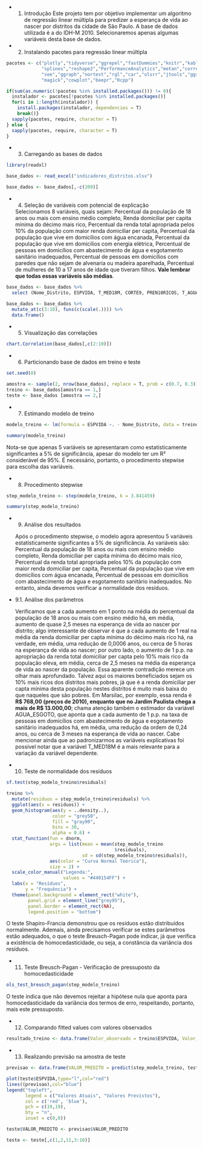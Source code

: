 * 1. Introdução
    Este projeto tem por objetivo implementar um algoritmo de regressão linear múltipla para predizer a esperança de vida ao nascer por distritos da cidade de São Paulo. A base de dados utilizada é a do IDH-M 2010. Selecionaremos apenas algumas variáveis desta base de dados.
    
* 2. Instalando pacotes para regressão linear múltipla
```r

pacotes <- c("plotly","tidyverse","ggrepel","fastDummies","knitr","kableExtra",
             "splines","reshape2","PerformanceAnalytics","metan","correlation",
             "see","ggraph","nortest","rgl","car","olsrr","jtools","ggstance",
             "magick","cowplot","beepr","Rcpp")

if(sum(as.numeric(!pacotes %in% installed.packages())) != 0){
  instalador <- pacotes[!pacotes %in% installed.packages()]
  for(i in 1:length(instalador)) {
    install.packages(instalador, dependencies = T)
    break()}
  sapply(pacotes, require, character = T) 
} else {
  sapply(pacotes, require, character = T) 
}


```

* 3. Carregando as bases de dados
```r

library(readxl)

base_dados <- read_excel("indicadores_distritos.xlsx")

base_dados <- base_dados[,-c(209)]

```

* 4. Seleção de variáveis com potencial de explicação

    Selecionamos 8 variáveis, quais sejam: Percentual da população de 18 anos ou mais com ensino médio completo, Renda domiciliar per capita mínima do décimo mais rico, Percentual da renda total apropriada pelos 10% da população com maior renda domiciliar per capita, Percentual da população que vive em domicílios com água encanada, Percentual da população que vive em domicílios com energia elétrica, Percentual de pessoas em domicílios com abastecimento de água e esgotamento sanitário inadequados, Percentual de pessoas em domicílios com paredes que não sejam de alvenaria ou madeira aparelhada, Percentual de mulheres de 10 a 17 anos de idade que tiveram filhos. **Vale lembrar que todas essas variáveis são médias**.

```r

base_dados <- base_dados %>%
  select (Nome_Distrito, ESPVIDA, T_MED18M, CORTE9, PREN10RICOS, T_AGUA, T_LUZ, AGUA_ESGOTO, PAREDE, T_M10A17CF)

base_dados <- base_dados %>% 
  mutate_at(c(3:10), funs(c(scale(.)))) %>% 
  data.frame()

```

* 5. Visualização das correlações

```r
chart.Correlation(base_dados[,c(2:10)])

```

* 6. Particionando base de dados em treino e teste

```r
set.seed(0)

amostra <- sample(2, nrow(base_dados), replace = T, prob = c(0.7, 0.3))
treino <- base_dados[amostra == 1,]
teste <- base_dados [amostra == 2,]
```


* 7. Estimando modelo de treino
```r

modelo_treino <- lm(formula = ESPVIDA ~. - Nome_Distrito, data = treino)

summary(modelo_treino)

```


Nota-se que apenas 5 variáveis se apresentaram como estatisticamente significantes a 5% de significância, apesar do modelo ter um R² considerável de 95%. É necessário, portanto, o procedimento stepwise para escolha das variáveis.

* 8. Procedimento stepwise

```r
step_modelo_treino <- step(modelo_treino, k = 3.841459)

summary(step_modelo_treino)

```

* 9. Análise dos resultados

    Após o procedimento stepwise, o modelo agora apresentou 5 variáveis estatisticamente significantes a 5% de significância. As variáveis são: Percentual da população de 18 anos ou mais com ensino médio completo, Renda domiciliar per capita mínima do décimo mais rico, Percentual da renda total apropriada pelos 10% da população com maior renda domiciliar per capita, Percentual da população que vive em domicílios com água encanada, Percentual de pessoas em domicílios com abastecimento de água e esgotamento sanitário inadequados. No entanto, ainda devemos verificar a normalidade dos resíduos.
 
 * 9.1. Análise dos parâmetros
  
    Verificamos que a cada aumento em 1 ponto na média do percentual da população de 18 anos ou mais com ensino médio há, em média, aumento de quase 2,5 meses na esperança de vida ao nascer por distrito; algo interessante de observar é que a cada aumento de 1 real na média da renda domiciliar per capta mínima do décimo mais rico há, na verdade, em média, uma redução de 0,0006 anos, ou cerca de 5 horas na esperança de vida ao nascer; por outro lado, o aumento de 1 p.p. na apropriação da renda total domiciliar per capta pelo 10% mais rico da população eleva, em média, cerca de 2,5 meses na média da esperança de vida ao nascer da população. Essa aparente contradição merece um olhar mais aprofundado. Talvez aqui os maiores beneficiados sejam os 10% mais ricos dos distritos mais pobres, já que é a renda domiciliar per capta mínima desta população nestes distritos é muito mais baixa do que naqueles que são pobres. Em Marsilac, por exemplo, essa renda é **R$ 768,00 (preços de 2010), enquanto que no Jardim Paulista chega a mais de R$ 13.000,00**; chama atenção também o estimador da variável AGUA_ESGOTO, que aponta que a cada aumento de 1 p.p. na taxa de pessoas em domicílios com abastecimento de água e esgotamento sanitário inadequados há, em média, uma redução da ordem de 0,24 anos, ou cerca de 3 meses na esperança de vida ao nascer. Cabe mencionar ainda que ao padronizarmos as variáveis explicativas foi possível notar que a variável T_MED18M é a mais relevante para a variação da variável dependente. 

* 10. Teste de normalidade dos resíduos
    
```r
sf.test(step_modelo_treino$residuals)

treino %>%
  mutate(residuos = step_modelo_treino$residuals) %>%
  ggplot(aes(x = residuos)) +
  geom_histogram(aes(y = ..density..), 
                 color = "grey50", 
                 fill = "gray90", 
                 bins = 30,
                 alpha = 0.6) +
  stat_function(fun = dnorm, 
                args = list(mean = mean(step_modelo_treino
                                        $residuals),
                            sd = sd(step_modelo_treino$residuals)),
                aes(color = "Curva Normal Teórica"),
                size = 2) +
  scale_color_manual("Legenda:",
                     values = "#440154FF") +
  labs(x = "Resíduos",
       y = "Frequência") +
  theme(panel.background = element_rect("white"),
        panel.grid = element_line("grey95"),
        panel.border = element_rect(NA),
        legend.position = "bottom")
```

O teste Shapiro-Francia demonstrou que os resíduos estão distribuídos normalmente. Ademais, ainda precisamos verificar se estes parâmetros estão adequados, o que o teste Breusch-Pagan pode indicar, já que verifica a existência de homocedasticidade, ou seja, a constância da variância dos resíduos. 

* 11. Teste Breusch-Pagan - Verificação de pressuposto da homocedasticidade

```r
ols_test_breusch_pagan(step_modelo_treino)

```

O teste indica que não devemos rejeitar a hipótese nula que aponta para homocedasticidade da variância dos termos de erro, respeitando, portanto, mais este pressuposto.

* 12. Comparando fitted values com valores observados

```r

resultado_treino <- data.frame(Valor_observado = treino$ESPVIDA, Valor_previsto = predict(step_modelo_treino))


```

* 13. Realizando previsão na amostra de teste

```r
previsao <- data.frame(VALOR_PREDITO = predict(step_modelo_treino, teste))

plot(teste$ESPVIDA,type="l",col="red")
lines((previsao),col="blue")
legend("topleft", 
       legend = c("Valores Atuais", "Valores Previstos"), 
       col = c('red', 'blue'), 
       pch = c(19,19), 
       bty = "n", 
       inset = c(0,0))

teste$VALOR_PREDITO <- previsao$VALOR_PREDITO

teste <- teste[,c(1,2,11,3:10)]

```



